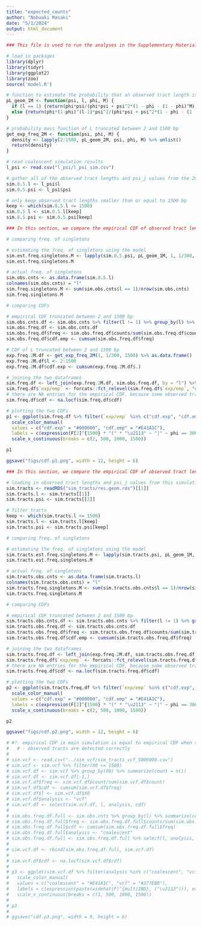 ```yaml
---
title: "expected_counts"
author: "Nobuaki Masaki"
date: "5/1/2024"
output: html_document
---
```


```r
### This file is used to run the analyses in the Supplementary Materials

# load in packages
library(dplyr)
library(tidyr)
library(ggplot2)
library(zoo)
source('model.R')

# function to estimate the probability that an observed tract length is 1 bp
pL_geom_1M <- function(psi, l, phi, M) {
  if (l == 1) {return(phi*psi/(phi*psi + psi^2*(1 - phi - (1 - phi)^M)))}
  else {return(phi*(1-phi)^(l-1)*psi^2/(phi*psi + psi^2*(1 - phi - (1 - phi)^M)))}
}

# probability mass function of L truncated between 2 and 1500 bp
get_exp_freq_2M <- function(psi, phi, M) {
  density <- lapply(2:1500, pL_geom_2M, psi, phi, M) %>% unlist()
  return(density)
}

# read coalescent simulation results
l_psi <- read.csv("l_psi/l_psi_sim.csv")

# gather all of the observed tract lengths and psi_j values from the 20 regions
sim.0.5.l <- l_psi$l
sim.0.5.psi <- l_psi$psi

# only keep observed tract lengths smaller than or equal to 1500 bp
keep <- which(sim.0.5.l <= 1500)
sim.0.5.l <- sim.0.5.l[keep]
sim.0.5.psi <- sim.0.5.psi[keep]
```

```r
### In this section, we compare the empirical CDF of observed tract lengths from the coalescent simulation to the truncated CDF of L

# comparing freq. of singletons

# estimating the freq. of singletons using the model
sim.est.freq.singletons.M <- lapply(sim.0.5.psi, pL_geom_1M, 1, 1/300, 1500) %>% unlist() %>% mean()
sim.est.freq.singletons.M

# actual freq. of singletons
sim.obs.cnts <- as.data.frame(sim.0.5.l)
colnames(sim.obs.cnts) = "l" 
sim.freq.singletons.M <- sum(sim.obs.cnts$l == 1)/nrow(sim.obs.cnts)
sim.freq.singletons.M

# comparing CDFs

# empirical CDF truncated between 2 and 1500 bp
sim.obs.cnts.df <- sim.obs.cnts %>% filter(l != 1) %>% group_by(l) %>% summarize(counts = n())
sim.obs.freq.df <- sim.obs.cnts.df
sim.obs.freq.df$freq <- sim.obs.freq.df$counts/sum(sim.obs.freq.df$counts)
sim.obs.freq.df$cdf.emp <- cumsum(sim.obs.freq.df$freq)

# CDF of L truncated between 2 and 1500 bp
exp.freq.2M.df <- get_exp_freq_2M(1, 1/300, 1500) %>% as.data.frame()
exp.freq.2M.df$l <- 2:1500
exp.freq.2M.df$cdf.exp <- cumsum(exp.freq.2M.df$.)

# joining the two dataframes
sim.freq.df <- left_join(exp.freq.2M.df, sim.obs.freq.df, by = "l") %>% select(l, cdf.exp, cdf.emp) %>% gather(2:3, key = "exp/emp", value = "cdf")
sim.freq.df$`exp/emp` <- forcats::fct_relevel(sim.freq.df$`exp/emp`, "cdf.exp", "cdf.emp")
# there are NA entries for the empirical CDF, because some observed tract lengths are not found
sim.freq.df$cdf <- na.locf(sim.freq.df$cdf)

# plotting the two CDFs
p1 <- ggplot(sim.freq.df %>% filter(`exp/emp` %in% c("cdf.exp", "cdf.emp")), aes(x = l, y = cdf, color = `exp/emp`)) + geom_line(size = 1, alpha = 0.5) + theme_bw() + labs(y = "Cumulative density", x = expression("\u2113"), color = "") + theme(text = element_text(size=22), plot.title = element_text(hjust = 0)) + ylim(0, 1.01) + 
  scale_color_manual(
  values = c("cdf.exp" = "#000000", "cdf.emp" = "#E41A1C"), 
  labels = c(expression(F[2]^{1500} * "(" * "\u2113" ~ "|" ~ phi == 300 * ")"), expression(paste(widehat(F), ("\u2113"))))) +
  scale_x_continuous(breaks = c(2, 500, 1000, 1500))

p1

ggsave("figs/cdf.p1.png", width = 12, height = 6)
```

```r
### In this section, we compare the empirical CDF of observed tract lengths from the simulation without LD to the truncated CDF of L

# loading in observed tract lengths and psi_j values from this simulation
sim.tracts <- readRDS("sim_tracts/res.geom.rds")[[1]]
sim.tracts.l <- sim.tracts[[1]]
sim.tracts.psi <- sim.tracts[[2]]

# filter tracts
keep <- which(sim.tracts.l <= 1500)
sim.tracts.l <- sim.tracts.l[keep]
sim.tracts.psi <- sim.tracts.psi[keep]

# comparing freq. of singletons

# estimating the freq. of singletons using the model
sim.tracts.est.freq.singletons.M <- lapply(sim.tracts.psi, pL_geom_1M, 1, 1/300, 1500) %>% unlist() %>% mean()
sim.tracts.est.freq.singletons.M

# actual freq. of singletons
sim.tracts.obs.cnts <- as.data.frame(sim.tracts.l)
colnames(sim.tracts.obs.cnts) = "l" 
sim.tracts.freq.singletons.M <- sum(sim.tracts.obs.cnts$l == 1)/nrow(sim.tracts.obs.cnts)
sim.tracts.freq.singletons.M

# comparing CDFs

# empirical CDF truncated between 2 and 1500 bp
sim.tracts.obs.cnts.df <- sim.tracts.obs.cnts %>% filter(l != 1) %>% group_by(l) %>% summarize(counts = n())
sim.tracts.obs.freq.df <- sim.tracts.obs.cnts.df
sim.tracts.obs.freq.df$freq <- sim.tracts.obs.freq.df$counts/sum(sim.tracts.obs.freq.df$counts)
sim.tracts.obs.freq.df$cdf.emp <- cumsum(sim.tracts.obs.freq.df$freq)

# joining the two dataframes
sim.tracts.freq.df <- left_join(exp.freq.2M.df, sim.tracts.obs.freq.df, by = "l") %>% select(l, cdf.exp, cdf.emp) %>% gather(2:3, key = "exp/emp", value = "cdf")
sim.tracts.freq.df$`exp/emp` <- forcats::fct_relevel(sim.tracts.freq.df$`exp/emp`, "cdf.exp", "cdf.emp")
# there are NA entries for the empirical CDF, because some observed tract lengths are not found
sim.tracts.freq.df$cdf <- na.locf(sim.tracts.freq.df$cdf)

# plotting the two CDFs
p2 <- ggplot(sim.tracts.freq.df %>% filter(`exp/emp` %in% c("cdf.exp", "cdf.emp")), aes(x = l, y = cdf, color = `exp/emp`)) + geom_line(size = 1, alpha = 0.5) + theme_bw() + labs(y = "Cumulative density", x = expression("\u2113"), color = "") + theme(text = element_text(size=22), plot.title = element_text(hjust = 0)) + ylim(0, 1.01) + 
  scale_color_manual(
  values = c("cdf.exp" = "#000000", "cdf.emp" = "#E41A1C"), 
  labels = c(expression(F[2]^{1500} * "(" * "\u2113" ~ "|" ~ phi == 300 * ")"), expression(paste(widehat(F), ("\u2113"))))) +
  scale_x_continuous(breaks = c(2, 500, 1000, 1500))

p2

ggsave("figs/cdf.p2.png", width = 12, height = 6)
```

```r
# #?. empirical CDF in main simulation is equal to empirical CDF when simulating from the vcf file
#   # - observed tracts are detected correctly
# 
# sim.vcf <- read.csv("../sim_vcf/sim_tracts_vcf_5000000.csv")
# sim.vcf <- sim.vcf %>% filter(X0 <= 1500)
# sim.vcf.df <- sim.vcf %>% group_by(X0) %>% summarize(count = n())
# sim.vcf.df <- sim.vcf.df[-1,]
# sim.vcf.df$freq <- sim.vcf.df$count/sum(sim.vcf.df$count)
# sim.vcf.df$cdf <- cumsum(sim.vcf.df$freq)
# sim.vcf.df$l <- sim.vcf.df$X0
# sim.vcf.df$analysis <- "vcf"
# sim.vcf.df <- select(sim.vcf.df, l, analysis, cdf)
# 
# sim.obs.freq.df.full <- sim.obs.cnts %>% group_by(l) %>% summarize(counts = n())
# sim.obs.freq.df.full$freq <- sim.obs.freq.df.full$counts/sum(sim.obs.freq.df.full$counts)
# sim.obs.freq.df.full$cdf <- cumsum(sim.obs.freq.df.full$freq)
# sim.obs.freq.df.full$analysis <- "coalescent"
# sim.obs.freq.df.full <- sim.obs.freq.df.full %>% select(l, analysis, cdf)
# 
# sim.vcf.df <- rbind(sim.obs.freq.df.full, sim.vcf.df)
# 
# sim.vcf.df$cdf <- na.locf(sim.vcf.df$cdf)
# 
# p3 <- ggplot(sim.vcf.df %>% filter(analysis %in% c("coalescent", "vcf")), aes(x = l, y = cdf, color = analysis)) + geom_line(size = 1, alpha = 0.5) + theme_bw() + labs(y = "Cumulative density", x = expression("\u2113"), color = "") + theme(text = element_text(size=22), plot.title = element_text(hjust = 0.5)) + ylim(0, 1.01) + 
#   scale_color_manual(
#   values = c("coalescent" = "#E41A1C", "vcf" = "#377EB8"), 
#   labels = c(expression(paste(widehat(F)^{multiIBD}, ("\u2113"))), expression(paste(widehat(F)^{individuals}, ("\u2113"))))) +
#   scale_x_continuous(breaks = c(1, 500, 1000, 1500))
# 
# p3
# 
# ggsave("cdf.p3.png", width = 9, height = 6)
```